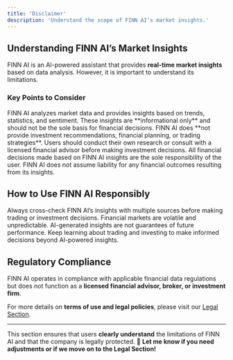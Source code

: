 ```yaml
---
title: 'Disclaimer'
description: 'Understand the scope of FINN AI’s market insights.'
---
```


## Understanding FINN AI’s Market Insights

FINN AI is an AI-powered assistant that provides **real-time market insights** based on data analysis. However, it is important to understand its limitations.

### Key Points to Consider

<AccordionGroup>
  <Accordion icon="info-circle" title="AI-Generated Insights">
    FINN AI analyzes market data and provides insights based on trends, statistics, and sentiment. These insights are **informational only** and should not be the sole basis for financial decisions.
  </Accordion>
  <Accordion icon="exclamation-triangle" title="Not Financial Advice">
    FINN AI does **not provide investment recommendations, financial planning, or trading strategies**. Users should conduct their own research or consult with a licensed financial advisor before making investment decisions.
  </Accordion>
  <Accordion icon="user-shield" title="User Responsibility">
    All financial decisions made based on FINN AI insights are the sole responsibility of the user. FINN AI does not assume liability for any financial outcomes resulting from its insights.
  </Accordion>
</AccordionGroup>

## How to Use FINN AI Responsibly

<AccordionGroup>
  <Accordion icon="search-dollar" title="Verify with Other Sources">
    Always cross-check FINN AI’s insights with multiple sources before making trading or investment decisions.
  </Accordion>
  <Accordion icon="balance-scale" title="Consider Market Risks">
    Financial markets are volatile and unpredictable. AI-generated insights are not guarantees of future performance.
  </Accordion>
  <Accordion icon="book" title="Stay Educated">
    Keep learning about trading and investing to make informed decisions beyond AI-powered insights.
  </Accordion>
</AccordionGroup>

## Regulatory Compliance

FINN AI operates in compliance with applicable financial data regulations but does not function as a **licensed financial advisor, broker, or investment firm**.

For more details on **terms of use and legal policies**, please visit our [Legal Section](/docs/legal).

---

This section ensures that users **clearly understand** the limitations of FINN AI and that the company is legally protected. 🚀 **Let me know if you need adjustments or if we move on to the Legal Section!**
